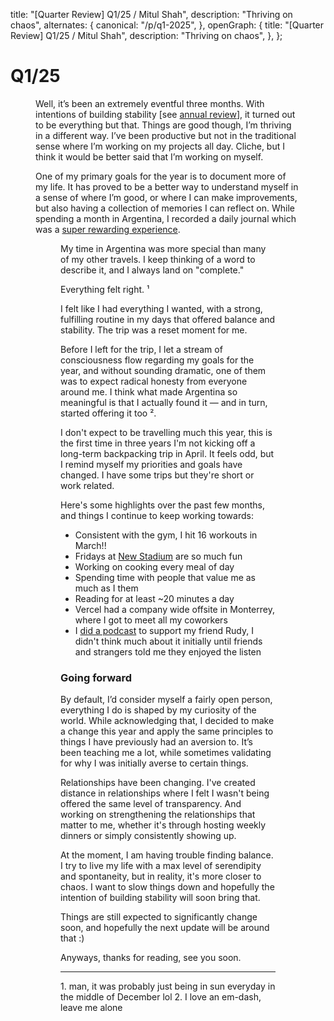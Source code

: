 
  title: "[Quarter Review] Q1/25 / Mitul Shah",
  description: "Thriving on chaos",
  alternates: {
    canonical: "/p/q1-2025",
  },
  openGraph: {
    title: "[Quarter Review] Q1/25 / Mitul Shah",
    description: "Thriving on chaos",
  },
};

# Q1/25

<Figure
  src={steps}
  alt="Les Marches du Palais Versailles, Henri Le Sidaner – 1925"
  caption="Les Marches du Palais Versailles, Henri Le Sidaner – 1925"
/>

Well, it’s been an extremely eventful three months. With intentions of building stability [see [annual review](https://mitul.ca/p/2024)], it turned out to be everything but that. Things are good though, I’m thriving in a different way. I’ve been productive but not in the traditional sense where I’m working on my projects all day. Cliche, but I think it would be better said that I’m working on myself.

One of my primary goals for the year is to document more of my life. It has proved to be a better way to understand myself in a sense of where I’m good, or where I can make improvements, but also having a collection of memories I can reflect on. While spending a month in Argentina, I recorded a daily journal which was a [super rewarding experience](https://www.youtube.com/watch?v=J05WVHp5cJw&ab_channel=mitul).

<Figure src={yt} />

My time in Argentina was more special than many of my other travels. I keep thinking of a word to describe it, and I always land on "complete."

Everything felt right. ¹

I felt like I had everything I wanted, with a strong, fulfilling routine in my days that offered balance and stability. The trip was a reset moment for me.

Before I left for the trip, I let a stream of consciousness flow regarding my goals for the year, and without sounding dramatic, one of them was to expect radical honesty from everyone around me. I think what made Argentina so meaningful is that I actually found it — and in turn, started offering it too ².

I don't expect to be travelling much this year, this is the first time in three years I'm not kicking off a long-term backpacking trip in April. It feels odd, but I remind myself my priorities and goals have changed. I have some trips but they're short or work related.

Here's some highlights over the past few months, and things I continue to keep working towards:

- Consistent with the gym, I hit 16 workouts in March!!
- Fridays at [New Stadium](https://x.com/newsystems_/status/1887512072172241371) are so much fun
- Working on cooking every meal of day
- Spending time with people that value me as much as I them
- Reading for at least ~20 minutes a day
- Vercel had a company wide offsite in Monterrey, where I got to meet all my coworkers
- I [did a podcast](https://open.spotify.com/episode/3ZFlTNlsLa8e2nYINUG0UF?si=c207029fd02a4087) to support my friend Rudy, I didn't think much about it initially until friends and strangers told me they enjoyed the listen

### Going forward

By default, I’d consider myself a fairly open person, everything I do is shaped by my curiosity of the world. While acknowledging that, I decided to make a change this year and apply the same principles to things I have previously had an aversion to. It’s been teaching me a lot, while sometimes validating for why I was initially averse to certain things.

Relationships have been changing. I've created distance in relationships where I felt I wasn't being offered the same level of transparency. And working on strengthening the relationships that matter to me, whether it's through hosting weekly dinners or simply consistently showing up.

At the moment, I am having trouble finding balance. I try to live my life with a max level of serendipity and spontaneity, but in reality, it's more closer to chaos. I want to slow things down and hopefully the intention of building stability will soon bring that.

<Images />

Things are still expected to significantly change soon, and hopefully the next update will be around that :)

Anyways, thanks for reading, see you soon.

---

<SmallText>
  1. man, it was probably just being in sun everyday in the middle of December
  lol 2. I love an em-dash, leave me alone
</SmallText>
